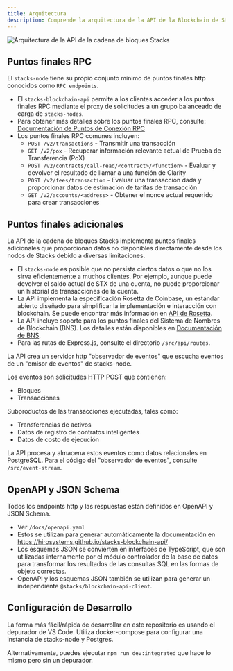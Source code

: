 ```yaml
---
title: Arquitectura
description: Comprende la arquitectura de la API de la Blockchain de Stacks.
---
```

![Arquitectura de la API de la cadena de bloques Stacks](/images/api/architecture.svg)

## Puntos finales RPC

El `stacks-node` tiene su propio conjunto mínimo de puntos finales http conocidos como `RPC endpoints`.

* El `stacks-blockchain-api` permite a los clientes acceder a los puntos finales RPC mediante el proxy de solicitudes a un grupo balanceado de carga de `stacks-nodes`.
* Para obtener más detalles sobre los puntos finales RPC, consulte: [Documentación de Puntos de Conexión RPC](https://github.com/blockstack/stacks-blockchain/blob/master/docs/rpc-endpoints.md)
* Los puntos finales RPC comunes incluyen:
  * `POST /v2/transactions` - Transmitir una transacción
  * `GET /v2/pox` - Recuperar información relevante actual de Prueba de Transferencia (PoX)
  * `POST /v2/contracts/call-read/<contract>/<function>` - Evaluar y devolver el resultado de llamar a una función de Clarity
  * `POST /v2/fees/transaction` - Evaluar una transacción dada y proporcionar datos de estimación de tarifas de transacción
  * `GET /v2/accounts/<address>` - Obtener el nonce actual requerido para crear transacciones

## Puntos finales adicionales

La API de la cadena de bloques Stacks implementa puntos finales adicionales que proporcionan datos no disponibles directamente desde los nodos de Stacks debido a diversas limitaciones.

* El `stacks-node` es posible que no persista ciertos datos o que no los sirva eficientemente a muchos clientes. Por ejemplo, aunque puede devolver el saldo actual de STX de una cuenta, no puede proporcionar un historial de transacciones de la cuenta.
* La API implementa la especificación Rosetta de Coinbase, un estándar abierto diseñado para simplificar la implementación e interacción con blockchain. Se puede encontrar más información en [API de Rosetta](https://www.rosetta-api.org/).
* La API incluye soporte para los puntos finales del Sistema de Nombres de Blockchain (BNS). Los detalles están disponibles en [Documentación de BNS](https://docs.stacks.co/clarity/example-contracts/bns).
* Para las rutas de Express.js, consulte el directorio `/src/api/routes`.

La API crea un servidor http "observador de eventos" que escucha eventos de un "emisor de eventos" de stacks-node.

Los eventos son solicitudes HTTP POST que contienen:

* Bloques
* Transacciones

Subproductos de las transacciones ejecutadas, tales como:

* Transferencias de activos
* Datos de registro de contratos inteligentes
* Datos de costo de ejecución

La API procesa y almacena estos eventos como datos relacionales en PostgreSQL. Para el código del "observador de eventos", consulte `/src/event-stream`.

## OpenAPI y JSON Schema

Todos los endpoints http y las respuestas están definidos en OpenAPI y JSON Schema.

* Ver `/docs/openapi.yaml`
* Estos se utilizan para generar automáticamente la documentación en https://hirosystems.github.io/stacks-blockchain-api/
* Los esquemas JSON se convierten en interfaces de TypeScript, que son utilizadas internamente por el módulo controlador de la base de datos para transformar los resultados de las consultas SQL en las formas de objeto correctas.
* OpenAPI y los esquemas JSON también se utilizan para generar un independiente `@stacks/blockchain-api-client`.

## Configuración de Desarrollo

La forma más fácil/rápida de desarrollar en este repositorio es usando el depurador de VS Code. Utiliza docker-compose para configurar una instancia de stacks-node y Postgres.

Alternativamente, puedes ejecutar `npm run dev:integrated` que hace lo mismo pero sin un depurador.
